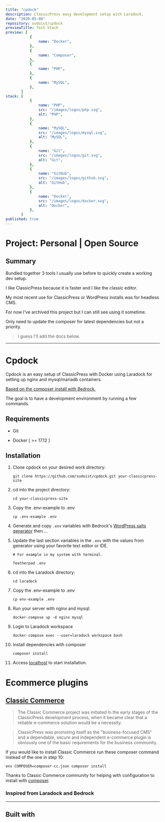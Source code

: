 ```yaml
---
title: "cpdock"
description: ClassicPress easy development setup with Laradock.
date: "2020-05-08"
repository: sudoist/cpdock
previewTitle: Tech Stack
preview: [
           {
               name: "Docker",
           },
           {
               name: "Composer",
           },
           {
               name: "PHP",
           },
           {
               name: "MySQL",
           },
       ]
stack: [
           {
               name: "PHP",
               src: "/images/logos/php.svg",
               alt: "PHP",
           },
           {
               name: "MySQL",
               src: "/images/logos/mysql.svg",
               alt: "MySQL",
           },
           {
               name: "Git",
               src: "/images/logos/git.svg",
               alt: "Git",
           },
           {
               name: "GitHub",
               src: "/images/logos/github.svg",
               alt: "GitHub",
           },
           {
               name: "Docker",
               src: "/images/logos/docker.svg",
               alt: "Docker",
           },
       ]
published: true
---
```


# Project: Personal | Open Source

## Summary

Bundled together 3 tools I usually use before to quickly create a working dev setup.

I like ClassicPress because it is faster and I like the classic editor.

My most recent use for ClassicPress or WordPress installs was for headless CMS.

For now I've archived this project but I can still see using it sometime.

Only need to update the composer for latest dependencies but not a priority.

> I guess I'll add the docs below.


---


# Cpdock

Cpdock is an easy setup of ClassicPress with Docker using Laradock for setting up nginx and mysql/mariadb containers.

[Based on the composer install with Bedrock.](https://docs.classicpress.net/installing-classicpress/installing-with-composer/#after-installation)

The goal is to have a development environment by running a few commands.

## Requirements

* Git

* Docker [ >= 17.12 ]

## Installation

1. Clone cpdock on your desired work directory:
    ```
    git clone https://github.com/sudoist/cpdock.git your-classicpress-site

    ```
2. cd into the project directory:
    ```
    cd your-classicpress-site

    ```
3. Copy the .env-example to .env
    ```
    cp .env-example .env

    ```
4. Generate and copy `.env` variables with Bedrock's [WordPress salts generator](https://roots.io/salts.html) then....

5. Update the last section variables in the `.env` with the values from generator using your favorite text editor or IDE.

    ```
    # For example in my system with terminal.

    featherpad .env
    ```
6. cd into the Laradock directory:
    ```
    cd laradock

    ```
7. Copy the .env-example to .env
    ```
    cp env-example .env

    ```
8. Run your server with nginx and mysql:
    ```
    docker-compose up -d nginx mysql

    ```
9. Login to Laradock workspace
    ```
    docker-compose exec --user=laradock workspace bash
    ```
10. Install dependencies with composer
    ```
    composer install
    ```
11. Access [localhost](http://localhost/) to start installation.

# Ecommerce plugins

## [Classic Commerce](https://classiccommerce.cc/)

> The Classic Commerce project was initiated in the early stages of the ClassicPress development process, when it became clear that a reliable e-commerce solution would be a necessity.

> ClassicPress was promoting itself as the "business-focused CMS" and a dependable, secure and independent e-commerce plugin is obviously one of the basic requirements for the business community.

If you would like to install Classic Commerce run these composer command instead of the one in step 10: 

    env COMPOSER=composer-cc.json composer install

Thanks to Classic Commerce community for helping with configuration to install with [composer](https://github.com/ClassicPress-research/classic-commerce/issues/239).

### Inspired from Laradock and Bedrock


---


## Built with
